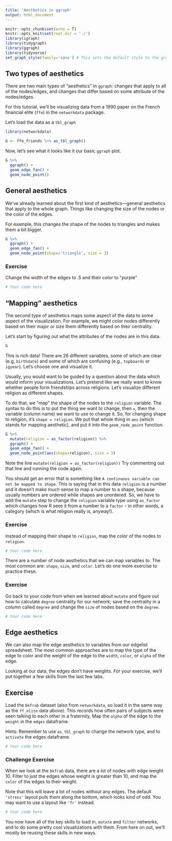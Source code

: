 ```yaml
---
title: 'Aesthetics in ggraph'
output: html_document
---
```



```r
knitr::opts_chunk$set(echo = T)
knitr::opts_knit$set(root.dir = './')
library(igraph)
library(tidygraph)
library(ggraph)
library(tidyverse)
set_graph_style(family='sans') # This sets the default style to the graph style
```


## Two types of aesthetics

There are two main types of "aesthetics" in `ggraph`: changes that apply to all of the nodes/edges, and changes that differ based on some attribute of the nodes/edges.

For this tutorial, we'll be visualizing data from a 1990 paper on the French financial elite (`ffe`) in the `networkdata` package.

Let's load the data as a `tbl_graph`

```r
library(networkdata)

G <- ffe_friends %>% as_tbl_graph()
```

Now, let's see what it looks like it our basic `ggraph` plot.

```r
G %>%
  ggraph() +
  geom_edge_fan() + 
  geom_node_point()
```

## General aesthetics

We've already learned about the first kind of aesthetics---general aesthetics that apply to the whole graph. Things like changing the size of the nodes or the color of the edges.

For example, this changes the shape of the nodes to triangles and makes them a bit bigger.

```r
G %>%
  ggraph() +
  geom_edge_fan() + 
  geom_node_point(shape='triangle', size = 3)
```

### Exercise

Change the width of the edges to .5 and their color to "purple"

```r

# Your code here
```


## "Mapping" aesthetics

The second type of aesthetics maps some aspect of the data to some aspect of the visualization. For example, we might color nodes differently based on their major or size them differently based on their centrality.

Let's start by figuring out what the attributes of the nodes are in this data.

```r
G
```

This is rich data! There are 26 different variables, some of which are clear (e.g, `birthdate`) and some of which are confusing (e.g., `topboards` or `igyear`). Let's choose one and visualize it.

Usually, you would want to be guided by a question about the data which would inform your visualizations. Let's pretend like we really want to know whether people form friendships across religions. Let's visualize different religion as different shapes.

To do that, we "map" the shape of the nodes to the `religion` variable. The syntax to do this is to put the thing we want to change, then `=`, then the variable (column name) we want to use to change it. So, for changing shape to religion, it's `shape = religion`. We put that whole thing in `aes` (which stands for mapping aesthetic), and put it into the `geom_node_point` function.

```r
G %>%
  mutate(religion = as_factor(religion)) %>%
  ggraph() +
  geom_edge_fan() + 
  geom_node_point(aes(shape=religion), size = 3)
```

Note the line `mutate(religion = as_factor(religion))` Try commenting out that line and running the code again. 

You should get an error that is something like `A continuous variable can not be mapped to shape`. This is saying that in this data `religion` is a number and it doesn't make much sense to map a number to a shape, because usually numbers are ordered while shapes are unordered. So, we have to add the `mutate` step to change the `religion` variable type using `as_factor` which changes how R sees it from a number to a `factor` - in other words, a category (which is what religion really is, anyway!).

### Exercise

Instead of mapping their shape to `religion`, map the color of the nodes to `religion`.

```r
# Your code here

```


There are a number of node aesthetics that we can map variables to. The most common are: `shape`, `size`, and `color`. Let's do one more exercise to practice these.

### Exercise

Go back to your code from when we learned about `mutate` and figure out how to calculate `degree` centrality for our network; save the centrality in a column called `degree` and change the `size` of nodes based on the `degree`.

```r
# Your code here

```

## Edge aesthetics

We can also map the edge aesthetics to variables from our edgelist spreadsheet. The most common approaches are to map the type of the edge to color and the weight of the edge to the `width`, `color`, or `alpha` of the edge.

Looking at our data, the edges don't have weights. For your exercise, we'll put together a few skills from the last few labs.

## Exercise

Load the `bkfrab` dataset (also from `networkdata`, so load it in the same way as the `ff_elite` data above). This records how often pairs of subjects were seen talking to each other in a fraternity. Map the `alpha` of the edge to the `weight` in the `edges` dataframe.

Hints: Remember to use `as_tbl_graph` to change the network type, and to `activate` the edges dataframe.


```r
# Your code here


```

### Challenge Exercise


When we look at the `bkfrab` data, there are a lot of nodes with edge weight 10. Filter to just the edges whose weight is greater than 10, and map the `color` of the edges to their weight.

Note that this will leave a lot of nodes without any edges. The default `'stress'` layout puts them along the bottom, which looks kind of odd. You may want to use a layout like `'fr'` instead.

```r
# Your code here

```



You now have all of the key skills to load in, `mutate` and `filter` networks, and to do some pretty cool visualizations with them. From here on out, we'll mostly be reusing these skills in new ways.